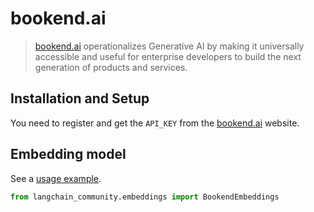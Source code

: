 # bookend.ai

>[bookend.ai](https://bookend.ai/) operationalizes Generative AI 
> by making it universally accessible and useful for enterprise developers 
> to build the next generation of products and services.


## Installation and Setup


You need to register and get the `API_KEY` 
from the [bookend.ai](https://bookend.ai/) website.

## Embedding model

See a [usage example](/docs/integrations/text_embedding/bookend).

```python
from langchain_community.embeddings import BookendEmbeddings
```

